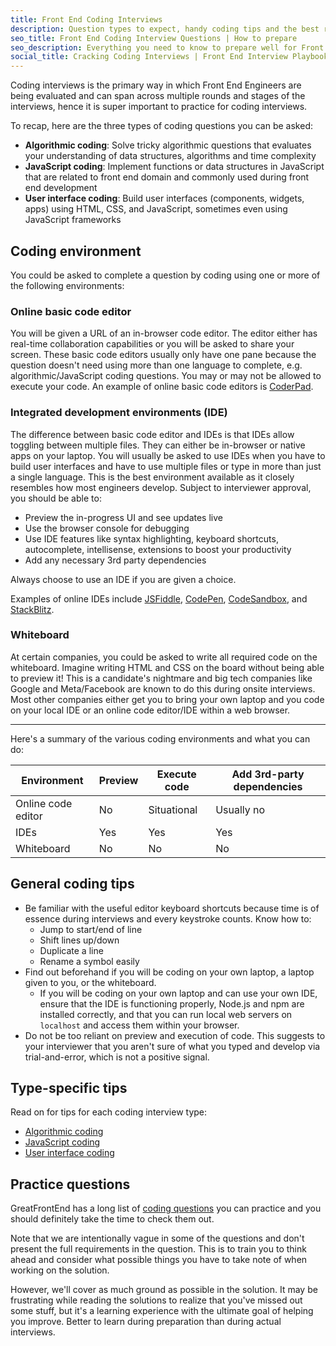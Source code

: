 ```yaml
---
title: Front End Coding Interviews
description: Question types to expect, handy coding tips and the best resources to use
seo_title: Front End Coding Interview Questions | How to prepare
seo_description: Everything you need to know to prepare well for Front End Coding Interviews - including the types of questions to prepare for, coding tips and resources to use
social_title: Cracking Coding Interviews | Front End Interview Playbook
---
```


Coding interviews is the primary way in which Front End Engineers are being evaluated and can span across multiple rounds and stages of the interviews, hence it is super important to practice for coding interviews.

To recap, here are the three types of coding questions you can be asked:

- **Algorithmic coding**: Solve tricky algorithmic questions that evaluates your understanding of data structures, algorithms and time complexity
- **JavaScript coding**: Implement functions or data structures in JavaScript that are related to front end domain and commonly used during front end development
- **User interface coding**: Build user interfaces (components, widgets, apps) using HTML, CSS, and JavaScript, sometimes even using JavaScript frameworks

## Coding environment

You could be asked to complete a question by coding using one or more of the following environments:

### Online basic code editor

You will be given a URL of an in-browser code editor. The editor either has real-time collaboration capabilities or you will be asked to share your screen. These basic code editors usually only have one pane because the question doesn't need using more than one language to complete, e.g. algorithmic/JavaScript coding questions. You may or may not be allowed to execute your code. An example of online basic code editors is [CoderPad](https://coderpad.io/).

### Integrated development environments (IDE)

The difference between basic code editor and IDEs is that IDEs allow toggling between multiple files. They can either be in-browser or native apps on your laptop. You will usually be asked to use IDEs when you have to build user interfaces and have to use multiple files or type in more than just a single language. This is the best environment available as it closely resembles how most engineers develop. Subject to interviewer approval, you should be able to:

- Preview the in-progress UI and see updates live
- Use the browser console for debugging
- Use IDE features like syntax highlighting, keyboard shortcuts, autocomplete, intellisense, extensions to boost your productivity
- Add any necessary 3rd party dependencies

Always choose to use an IDE if you are given a choice.

Examples of online IDEs include [JSFiddle](https://jsfiddle.net/), [CodePen](https://codepen.io/), [CodeSandbox](https://codesandbox.io/), and [StackBlitz](https://stackblitz.com/).

### Whiteboard

At certain companies, you could be asked to write all required code on the whiteboard. Imagine writing HTML and CSS on the board without being able to preview it! This is a candidate's nightmare and big tech companies like Google and Meta/Facebook are known to do this during onsite interviews. Most other companies either get you to bring your own laptop and you code on your local IDE or an online code editor/IDE within a web browser.

---

Here's a summary of the various coding environments and what you can do:

| Environment        | Preview | Execute code | Add 3rd-party dependencies |
| ------------------ | ------- | ------------ | -------------------------- |
| Online code editor | No      | Situational  | Usually no                 |
| IDEs               | Yes     | Yes          | Yes                        |
| Whiteboard         | No      | No           | No                         |

## General coding tips

- Be familiar with the useful editor keyboard shortcuts because time is of essence during interviews and every keystroke counts. Know how to:
  - Jump to start/end of line
  - Shift lines up/down
  - Duplicate a line
  - Rename a symbol easily
- Find out beforehand if you will be coding on your own laptop, a laptop given to you, or the whiteboard.
  - If you will be coding on your own laptop and can use your own IDE, ensure that the IDE is functioning properly, Node.js and npm are installed correctly, and that you can run local web servers on `localhost` and access them within your browser.
- Do not be too reliant on preview and execution of code. This suggests to your interviewer that you aren't sure of what you typed and develop via trial-and-error, which is not a positive signal.

## Type-specific tips

Read on for tips for each coding interview type:

- [Algorithmic coding](/front-end-interview-playbook/algorithms)
- [JavaScript coding](/front-end-interview-playbook/javascript)
- [User interface coding](/front-end-interview-playbook/user-interface)

## Practice questions

GreatFrontEnd has a long list of [coding questions](/questions) you can practice and you should definitely take the time to check them out.

Note that we are intentionally vague in some of the questions and don't present the full requirements in the question. This is to train you to think ahead and consider what possible things you have to take note of when working on the solution.

However, we'll cover as much ground as possible in the solution. It may be frustrating while reading the solutions to realize that you've missed out some stuff, but it's a learning experience with the ultimate goal of helping you improve. Better to learn during preparation than during actual interviews.
